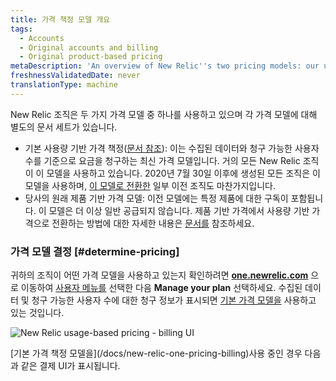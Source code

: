 ```yaml
---
title: 가격 책정 모델 개요
tags:
  - Accounts
  - Original accounts and billing
  - Original product-based pricing
metaDescription: 'An overview of New Relic''s two pricing models: our usage-based pricing model and our original pricing model.'
freshnessValidatedDate: never
translationType: machine
---
```



New Relic 조직은 두 가지 가격 모델 중 하나를 사용하고 있으며 각 가격 모델에 대해 별도의 문서 세트가 있습니다.

* 기본 사용량 기반 가격 책정([문서 참조](/docs/new-relic-one-pricing-billing)): 이는 수집된 데이터와 청구 가능한 사용자 수를 기준으로 요금을 청구하는 최신 가격 모델입니다. 거의 모든 New Relic 조직이 이 모델을 사용하고 있습니다. 2020년 7월 30일 이후에 생성된 모든 조직은 이 모델을 사용하며, [이 모델로 전환한](/docs/accounts/original-accounts-billing/original-product-based-pricing/switch-new-models/) 일부 이전 조직도 마찬가지입니다.
* 당사의 원래 제품 기반 가격 모델: 이전 모델에는 특정 제품에 대한 구독이 포함됩니다. 이 모델은 더 이상 일반 공급되지 않습니다. 제품 기반 가격에서 사용량 기반 가격으로 전환하는 방법에 대한 자세한 내용은 [문서를](/docs/accounts/original-accounts-billing/original-product-based-pricing/switch-new-models/) 참조하세요.

### 가격 모델 결정 [#determine-pricing]

귀하의 조직이 어떤 가격 모델을 사용하고 있는지 확인하려면 <DNT>**[one.newrelic.com](https://one.newrelic.com/all-capabilities)**</DNT> 으로 이동하여 [사용자 메뉴를](/docs/accounts/accounts-billing/general-account-settings/intro-account-settings) 선택한 다음 <DNT>**Manage your plan**</DNT> 선택하세요. 수집된 데이터 및 청구 가능한 사용자 수에 대한 청구 정보가 표시되면 [기본 가격 모델을](/docs/accounts/accounts-billing/new-relic-one-pricing-billing/new-relic-one-pricing-billing) 사용하고 있는 것입니다.

<img
  title="new-relic-one-pricing-plan-billing-ui.png"
  alt="New Relic usage-based pricing - billing UI"
  src={accountsBillingUI}
/>

<figcaption>
  [기본 가격 책정 모델을](/docs/new-relic-one-pricing-billing)사용 중인 경우 다음과 같은 결제 UI가 표시됩니다.
</figcaption>